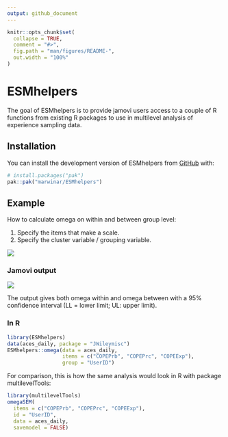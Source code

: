 ```yaml
---
output: github_document
---
```


<!-- README.md is generated from README.Rmd. Please edit that file -->

```r
knitr::opts_chunk$set(
  collapse = TRUE,
  comment = "#>",
  fig.path = "man/figures/README-",
  out.width = "100%"
)
```

# ESMhelpers

<!-- badges: start -->

<!-- badges: end -->

The goal of ESMhelpers is to provide jamovi users access to a couple of R functions from existing R packages to use in multilevel analysis of experience sampling data.

## Installation

You can install the development version of ESMhelpers from [GitHub](https://github.com/) with:

``` r
# install.packages("pak")
pak::pak("marwinar/ESMhelpers")
```

## Example

How to calculate omega on within and between group level:

1.  Specify the items that make a scale.
2.  Specify the cluster variable / grouping variable.

![](images/clipboard-2598707398.png)

### Jamovi output

![](images/clipboard-3610476763.png)

The output gives both omega within and omega between with a 95% confidence interval (LL = lower limit; UL: upper limit).

### In R

```r
library(ESMhelpers)
data(aces_daily, package = "JWileymisc")
ESMhelpers::omega(data = aces_daily, 
                  items = c("COPEPrb", "COPEPrc", "COPEExp"),
                  group = "UserID")

```

For comparison, this is how the same analysis would look in R with package multilevelTools:

```r
library(multilevelTools)
omegaSEM(
  items = c("COPEPrb", "COPEPrc", "COPEExp"),
  id = "UserID",
  data = aces_daily,
  savemodel = FALSE)
```
